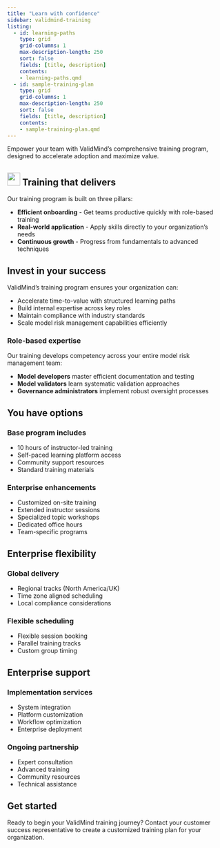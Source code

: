 ```yaml
---
title: "Learn with confidence"
sidebar: validmind-training
listing:
  - id: learning-paths
    type: grid
    grid-columns: 1
    max-description-length: 250
    sort: false
    fields: [title, description]
    contents:
    - learning-paths.qmd
  - id: sample-training-plan
    type: grid
    grid-columns: 1
    max-description-length: 250
    sort: false
    fields: [title, description]
    contents:
    - sample-training-plan.qmd
---
```


Empower your team with ValidMind's comprehensive training program, designed to accelerate adoption and maximize value.

::: {.attn}
## ![](/validmind.png){height=30px} Training that delivers

Our training program is built on three pillars:

- **Efficient onboarding** - Get teams productive quickly with role-based training
- **Real-world application** - Apply skills directly to your organization's needs
- **Continuous growth** - Progress from fundamentals to advanced techniques
:::

## Invest in your success

::: {.column-margin}
::: {#learning-paths}
:::
:::

ValidMind's training program ensures your organization can:

- Accelerate time-to-value with structured learning paths
- Build internal expertise across key roles
- Maintain compliance with industry standards
- Scale model risk management capabilities efficiently

### Role-based expertise

Our training develops competency across your entire model risk management team:

- **Model developers** master efficient documentation and testing
- **Model validators** learn systematic validation approaches
- **Governance administrators** implement robust oversight processes

::: {.highlights}
## You have options

:::: {.flex .flex-wrap .justify-around}

::: {.w-50-ns .pr2}
### Base program includes

- 10 hours of instructor-led training
- Self-paced learning platform access
- Community support resources
- Standard training materials
:::

::: {.w-50-ns .pl2}
### Enterprise enhancements

- Customized on-site training
- Extended instructor sessions
- Specialized topic workshops
- Dedicated office hours
- Team-specific programs
:::

::::

:::

## Enterprise flexibility

:::: {.flex .flex-wrap .justify-around}

::: {.w-50-ns .pr2}
### Global delivery

- Regional tracks (North America/UK)
- Time zone aligned scheduling
- Local compliance considerations
:::

::: {.w-50-ns}
### Flexible scheduling

- Flexible session booking
- Parallel training tracks
- Custom group timing
:::

::::

## Enterprise support

:::: {.flex .flex-wrap .justify-around}

::: {.w-50-ns .pr2}
### Implementation services

- System integration
- Platform customization
- Workflow optimization
- Enterprise deployment
:::

::: {.w-50-ns}
### Ongoing partnership

- Expert consultation
- Advanced training
- Community resources
- Technical assistance
:::

::::

::: {.column-margin}
::: {#sample-training-plan}
:::
:::

## Get started

Ready to begin your ValidMind training journey? Contact your customer success representative to create a customized training plan for your organization.
